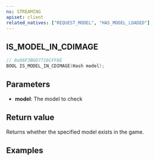 ```yaml
---
ns: STREAMING
apiset: client
related_natives: ["REQUEST_MODEL", "HAS_MODEL_LOADED"]
---
```

## IS_MODEL_IN_CDIMAGE

```c
// 0xD6F3B6D7716CFF8E
BOOL IS_MODEL_IN_CDIMAGE(Hash model);
```


## Parameters
* **model**: The model to check

## Return value
Returns whether the specified model exists in the game.

## Examples
<SharedExamples name="CreatePed" />
